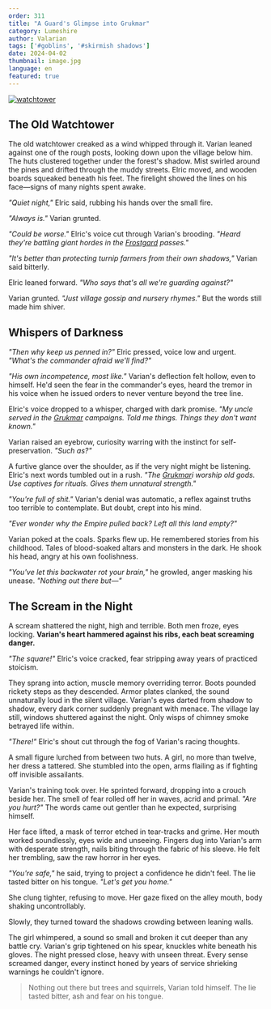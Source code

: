 ```yaml
---
order: 311
title: "A Guard's Glimpse into Grukmar"
category: Lumeshire
author: Valarian
tags: ['#goblins', '#skirmish shadows']
date: 2024-04-02
thumbnail: image.jpg
language: en
featured: true
---
```


[![watchtower](https://i.imgur.com/ZgytCdQ.jpeg)](https://i.imgur.com/ZgytCdQ.jpeg)

## The Old Watchtower

The old watchtower creaked as a wind whipped through it. Varian leaned against one of the rough posts, looking down upon the village below him. The huts clustered together under the forest's shadow. Mist swirled around the pines and drifted through the muddy streets. Elric moved, and wooden boards squeaked beneath his feet. The firelight showed the lines on his face—signs of many nights spent awake.

*"Quiet night,"* Elric said, rubbing his hands over the small fire.

*"Always is."* Varian grunted.

*"Could be worse."* Elric's voice cut through Varian's brooding. *"Heard they're battling giant hordes in the [Frostgard](https://www.drusniel.com/ice-and-iron-the-warriors-of-the-empire-of-frostgard/) passes."*

*"It's better than protecting turnip farmers from their own shadows,"* Varian said bitterly.

Elric leaned forward. *"Who says that's all we're guarding against?"*

Varian grunted. *"Just village gossip and nursery rhymes."* But the words still made him shiver.

## Whispers of Darkness

*"Then why keep us penned in?"* Elric pressed, voice low and urgent. *"What's the commander afraid we'll find?"*

*"His own incompetence, most like."* Varian's deflection felt hollow, even to himself. He'd seen the fear in the commander's eyes, heard the tremor in his voice when he issued orders to never venture beyond the tree line.

Elric's voice dropped to a whisper, charged with dark promise. *"My uncle served in the [Grukmar](https://www.drusniel.com/el-poder-indomito-de-las-tribus-grukmar/) campaigns. Told me things. Things they don't want known."*

Varian raised an eyebrow, curiosity warring with the instinct for self-preservation. *"Such as?"*

A furtive glance over the shoulder, as if the very night might be listening. Elric's next words tumbled out in a rush. *"The [Grukmar](https://www.drusniel.com/el-poder-indomito-de-las-tribus-grukmar/)i worship old gods. Use captives for rituals. Gives them unnatural strength."*

*"You're full of shit."* Varian's denial was automatic, a reflex against truths too terrible to contemplate. But doubt, crept into his mind.

*"Ever wonder why the Empire pulled back? Left all this land empty?"*

Varian poked at the coals. Sparks flew up. He remembered stories from his childhood. Tales of blood-soaked altars and monsters in the dark. He shook his head, angry at his own foolishness.

*"You've let this backwater rot your brain,"* he growled, anger masking his unease. *"Nothing out there but—"*

## The Scream in the Night

A scream shattered the night, high and terrible. Both men froze, eyes locking. **Varian's heart hammered against his ribs, each beat screaming danger.**

*"The square!"* Elric's voice cracked, fear stripping away years of practiced stoicism.

They sprang into action, muscle memory overriding terror. Boots pounded rickety steps as they descended. Armor plates clanked, the sound unnaturally loud in the silent village. Varian's eyes darted from shadow to shadow, every dark corner suddenly pregnant with menace. The village lay still, windows shuttered against the night. Only wisps of chimney smoke betrayed life within.

*"There!"* Elric's shout cut through the fog of Varian's racing thoughts.

A small figure lurched from between two huts. A girl, no more than twelve, her dress a tattered. She stumbled into the open, arms flailing as if fighting off invisible assailants.

Varian's training took over. He sprinted forward, dropping into a crouch beside her. The smell of fear rolled off her in waves, acrid and primal. *"Are you hurt?"* The words came out gentler than he expected, surprising himself.

Her face lifted, a mask of terror etched in tear-tracks and grime. Her mouth worked soundlessly, eyes wide and unseeing. Fingers dug into Varian's arm with desperate strength, nails biting through the fabric of his sleeve. He felt her trembling, saw the raw horror in her eyes. 

*"You're safe,"* he said, trying to project a confidence he didn't feel. The lie tasted bitter on his tongue. *"Let's get you home."*

She clung tighter, refusing to move. Her gaze fixed on the alley mouth, body shaking uncontrollably.

Slowly, they turned toward the shadows crowding between leaning walls. 

The girl whimpered, a sound so small and broken it cut deeper than any battle cry. Varian's grip tightened on his spear, knuckles white beneath his gloves. The night pressed close, heavy with unseen threat. Every sense screamed danger, every instinct honed by years of service shrieking warnings he couldn't ignore.

> Nothing out there but trees and squirrels, Varian told himself. The lie tasted bitter, ash and fear on his tongue.